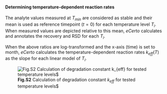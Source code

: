 #### Determining temperature-dependent reaction rates

The analyte values measured at $T_{min}$ are considered as stable and their mean is used as 
reference timepoint ($t=0$) for each temperature level $T_i$. When measured values are depicted 
relative to this mean, *eCerto* calculates and annotates the recovery and RSD for each $T_i$.

When the above ratios are log-transformed and the x-axis (time) is set to month, *eCerto* 
calculates the temperature-dependent reaction rates $k_{eff}(T)$ as the slope for each 
linear model of $T_i$.

![**Fig.S2** Calculation of degradation constant $k_{eff}$ for tested temperature levels$ ](fig/S_Modul_Fig2.png)
